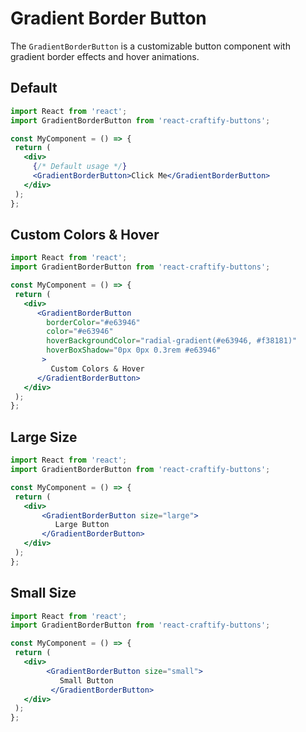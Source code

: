 
<Meta title="Buttons/GradientBorderButton" component={GradientBorderButton} />

# Gradient Border Button

The `GradientBorderButton` is a customizable button component with gradient border effects and hover animations.

## Default
 
 ```jsx
import React from 'react';
import GradientBorderButton from 'react-craftify-buttons';

const MyComponent = () => {
  return (
    <div>
      {/* Default usage */}
      <GradientBorderButton>Click Me</GradientBorderButton>
    </div>
  );
}; 
```


## Custom Colors & Hover

 ```jsx
import React from 'react';
import GradientBorderButton from 'react-craftify-buttons';

const MyComponent = () => {
  return (
    <div>
       <GradientBorderButton
         borderColor="#e63946"
         color="#e63946"
         hoverBackgroundColor="radial-gradient(#e63946, #f38181)"
         hoverBoxShadow="0px 0px 0.3rem #e63946"
        >
          Custom Colors & Hover
       </GradientBorderButton>
    </div>
  );
}; 
```


## Large Size

 ```jsx
import React from 'react';
import GradientBorderButton from 'react-craftify-buttons';

const MyComponent = () => {
  return (
    <div>
        <GradientBorderButton size="large">
           Large Button
        </GradientBorderButton>
    </div>
  );
}; 
```

## Small Size

 ```jsx
import React from 'react';
import GradientBorderButton from 'react-craftify-buttons';

const MyComponent = () => {
  return (
    <div>
         <GradientBorderButton size="small">
            Small Button
          </GradientBorderButton>
    </div>
  );
}; 
```